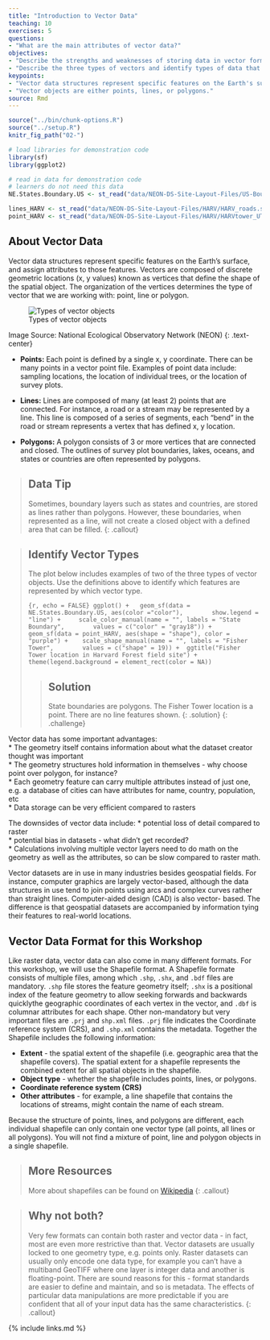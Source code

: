 ```yaml
---
title: "Introduction to Vector Data"
teaching: 10
exercises: 5
questions:
- "What are the main attributes of vector data?"
objectives:
- "Describe the strengths and weaknesses of storing data in vector format."
- "Describe the three types of vectors and identify types of data that would be stored in each."
keypoints:
- "Vector data structures represent specific features on the Earth's surface along with attributes of those features."
- "Vector objects are either points, lines, or polygons."
source: Rmd
---
```


```r
source("../bin/chunk-options.R")
source("../setup.R")
knitr_fig_path("02-")
```

```r
# load libraries for demonstration code
library(sf)
library(ggplot2)

# read in data for demonstration code
# learners do not need this data
NE.States.Boundary.US <- st_read("data/NEON-DS-Site-Layout-Files/US-Boundary-Layers/Boundary-US-State-NEast.shp")

lines_HARV <- st_read("data/NEON-DS-Site-Layout-Files/HARV/HARV_roads.shp")
point_HARV <- st_read("data/NEON-DS-Site-Layout-Files/HARV/HARVtower_UTM18N.shp")
```

## About Vector Data

Vector data structures represent specific features on the Earth's surface, and
assign attributes to those features. Vectors are composed of discrete geometric
locations (x, y values) known as vertices that define the shape of the spatial
object. The organization of the vertices determines the type of vector that we
are working with: point, line or polygon.

![Types of vector objects](../fig/dc-spatial-vector/pnt_line_poly.png)

Image Source: National Ecological Observatory Network (NEON)
{: .text-center}

* **Points:** Each point is defined by a single x, y coordinate. There can be
many points in a vector point file. Examples of point data include: sampling
locations, the location of individual trees, or the location of survey plots.

* **Lines:** Lines are composed of many (at least 2) points that are connected.
For instance, a road or a stream may be represented by a line. This line is
composed of a series of segments, each "bend" in the road or stream represents a
vertex that has defined x, y location.

* **Polygons:** A polygon consists of 3 or more vertices that are connected and
closed. The outlines of survey plot boundaries, lakes, oceans, and states or
countries are often represented by polygons.

> ## Data Tip
>
> Sometimes, boundary layers such as states and countries, are stored as lines
>  rather than polygons. However, these boundaries, when represented as a line,
>  will not create a closed object with a defined area that can be filled.
{: .callout}

> ## Identify Vector Types
> 
> The plot below includes examples of two of the three types of vector
> objects. Use the definitions above to identify which features
> are represented by which vector type.
> 
> ```{r, echo = FALSE}
> ggplot() +
>   geom_sf(data = NE.States.Boundary.US, aes(color ="color"), 
>       show.legend = "line") +
>     scale_color_manual(name = "", labels = "State Boundary", 
>       values = c("color" = "gray18")) +
>  geom_sf(data = point_HARV, aes(shape = "shape"), color = 
>     "purple") +
>    scale_shape_manual(name = "", labels = "Fisher Tower", 
>       values = c("shape" = 19)) +
>  ggtitle("Fisher Tower location in Harvard Forest field site") + 
>    theme(legend.background = element_rect(color = NA)) 
> ```
> 
> > ## Solution
> >
> > State boundaries are polygons. The Fisher Tower location is
> > a point. There are no line features shown. 
> {: .solution}
{: .challenge}

Vector data has some important advantages:  
  * The geometry itself contains information about what the dataset creator thought was important  
  * The geometry structures hold information in themselves - why choose point over polygon, for instance?  
  * Each geometry feature can carry multiple attributes instead of just one, e.g. a database of cities can have attributes for name, country, population, etc  
  * Data storage can be very efficient compared to rasters  
  
The downsides of vector data include:
  * potential loss of detail compared to raster  
  * potential bias in datasets - what didn't get recorded?  
  * Calculations involving multiple vector layers need to do math on the
    geometry as well as the attributes, so can be slow compared to raster math.

Vector datasets are in use in many industries besides geospatial fields. For
instance, computer graphics are largely vector-based, although the data
structures in use tend to join points using arcs and complex curves rather than
straight lines. Computer-aided design (CAD) is also vector- based. The
difference is that geospatial datasets are accompanied by information tying
their features to real-world locations.

## Vector Data Format for this Workshop

Like raster data, vector data can also come in many different formats. For this
workshop, we will use the Shapefile format. A Shapefile formate consists of multiple
files, among which `.shp`, `.shx`, and `.bdf` files are mandatory. `.shp` file stores 
the feature geometry itself; `.shx` is a positional index of the feature geometry to 
allow seeking forwards and backwards quicklythe geographic coordinates of each vertex
in the vector, and `.dbf` is columnar attributes for each shape. Other non-mandatory but
very important files are `.prj` and `shp.xml` files. `.prj` file indicates the Coordinate 
reference system (CRS), and `.shp.xml` contains the metadata. Together the Shapefile
includes the following information:

* **Extent** - the spatial extent of the shapefile (i.e. geographic area that
the shapefile covers). The spatial extent for a shapefile represents the
combined extent for all spatial objects in the shapefile.
* **Object type** - whether the shapefile includes points, lines, or polygons.
* **Coordinate reference system (CRS)**
* **Other attributes** - for example, a line shapefile that contains the
locations of streams, might contain the name of each stream.

Because the structure of points, lines, and polygons are different, each
individual shapefile can only contain one vector type (all points, all lines
or all polygons). You will not find a mixture of point, line and polygon
objects in a single shapefile.

> ## More Resources
>
> More about shapefiles can be found on
> [Wikipedia](https://en.wikipedia.org/wiki/Shapefile)
{: .callout}

> ## Why not both?
>
> Very few formats can contain both raster and vector data - in fact, most are
> even more restrictive than that. Vector datasets are usually locked to one
> geometry type, e.g. points only. Raster datasets can usually only encode one
> data type, for example you can't have a multiband GeoTIFF where one layer is
> integer data and another is floating-point. There are sound reasons for this -
> format standards are easier to define and maintain, and so is metadata. The
> effects of particular data manipulations are more predictable if you are
> confident that all of your input data has the same characteristics.
{: .callout}

{% include links.md %}
